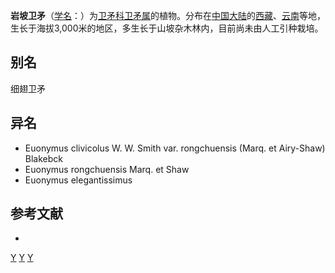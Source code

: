 {{Speciesbox 
| taxon = Euonymus clivicolus
| authority = W. W. Smith
}}
'''岩坡卫矛'''（[[学名|学名]]：{{lang|la|''Euonymus clivicolus''}}）为[[卫矛科|卫矛科]][[卫矛属|卫矛属]]的植物。分布在[[中国大陆|中国大陆]]的[[西藏|西藏]]、[[云南|云南]]等地，生长于海拔3,000米的地区，多生长于山坡杂木林内，目前尚未由人工引种栽培。

== 别名 ==
细翅卫矛

== 异名 ==
* Euonymus clivicolus W. W. Smith var. rongchuensis (Marq. et Airy-Shaw) Blakebck
* Euonymus rongchuensis Marq. et Shaw
* Euonymus elegantissimus  

== 参考文献 ==
<div class="references-small">
* {{cite web| url =http://www.bioinfo.cn/db05/KmzwSpecies.php?action=view&id=1888| title =岩坡卫矛| work =《中国高等植物数据库全库》| publisher =中国科学院微生物研究所| author =昆明植物研究所| accessdate =2009-02-22| deadurl =yes| archiveurl =https://web.archive.org/web/20160305020507/http://www.bioinfo.cn/db05/KmzwSpecies.php?action=view&id=1888| archivedate =2016-03-05}}
</div>
{{Taxonbar|from=Q11049160}}

[[Category:卫矛属|Y]]
[[Category:西藏植物|Y]]
[[Category:云南植物|Y]]